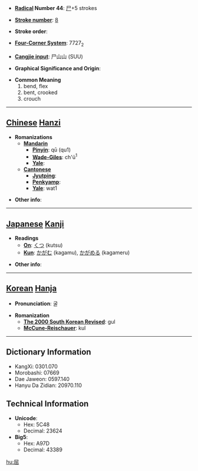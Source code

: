 * '''[[Wiktionary:Chinese radical index| Radical]] Number 44''': [[Wiktionary:Chinese radical index 尸|尸]]+5 strokes

* '''[[Wiktionary:Chinese total strokes index|Stroke number]]''': [[Wiktionary:Chinese total strokes index 8|8]]

* '''Stroke order''': 

* '''[[Wiktionary:Chinese four corner index|Four-Corner System]]''': 7727<sub>2</sub>

* '''[[Wiktionary:Chinese Cangjie index|Cangjie input]]''': 尸山山 (SUU)

* '''Graphical Significance and Origin''': 

* '''Common Meaning'''
*#bend, flex
*# bent, crooked
*# crouch


----

== [[Chinese]] [[Hanzi]] ==

* '''Romanizations'''
** '''[[Mandarin]]'''
*** '''[[Pinyin]]''': qū (qu1)
*** '''[[Wade-Giles]]''': ch'ü<sup>1</sup>
*** '''[[Yale]]''': 
** '''[[Cantonese]]'''
*** '''[[Jyutping]]''':
*** '''[[Penkyamp]]''': 
*** '''[[Yale]]''': wat1

* '''Other info''': 

----

== [[Japanese]] [[Kanji]] ==

* '''Readings'''
** '''[[On]]''': [[くつ]] (kutsu)
** '''[[Kun]]''': [[かがむ]] (kagamu), [[かがめる]] (kagameru)

* '''Other info''':  

----

== [[Korean]] [[Hanja]] ==

* '''Pronunciation''': 굴

* '''Romanization'''
** '''[[The 2000 South Korean Revised Romanization|The 2000 South Korean Revised]]''': gul
** '''[[McCune-Reischauer]]''': kul

----

== Dictionary Information ==

* KangXi: 0301.070
* Morobashi: 07669
* Dae Jaweon: 0597.140
* Hanyu Da Zidian: 20970.110

== Technical Information ==

* '''Unicode''':
** Hex: 5C48
** Decimal: 23624
* '''Big5''':
** Hex: A97D
** Decimal: 43389

[[hu:屈]]